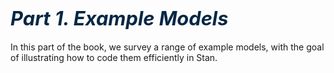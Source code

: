 # <i style="font-size: 110%; color:#052744;">Part 1. Example Models</i> {.unnumbered #example-models.part}

In this part of the book, we survey a range of example models,
with the goal of illustrating how to code them efficiently in Stan.
